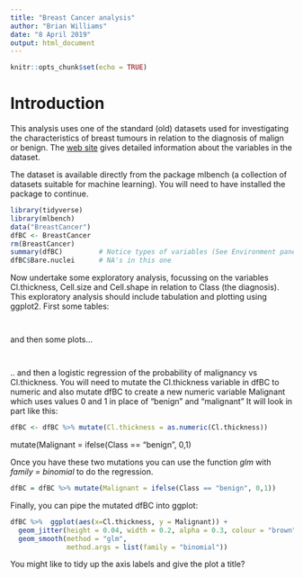 ```yaml
---
title: "Breast Cancer analysis"
author: "Brian Williams"
date: "8 April 2019"
output: html_document
---
```


```r
knitr::opts_chunk$set(echo = TRUE)
```

# Introduction

This analysis uses one of the standard (old) datasets used for investigating the characteristics of breast tumours in relation to the diagnosis of malign or benign. The [web site](http://archive.ics.uci.edu/ml/machine-learning-databases/breast-cancer-wisconsin/) gives detailed information about the variables in the dataset.
 
The dataset is available directly from the package mlbench (a collection of datasets suitable for machine learning).  You will need to have installed the package to continue.

```r
library(tidyverse)
library(mlbench)
data("BreastCancer")
dfBC <- BreastCancer
rm(BreastCancer)
summary(dfBC)         # Notice types of variables (See Environment pane)
dfBC$Bare.nuclei      # NA's in this one
```

Now undertake some exploratory analysis, focussing on the variables Cl.thickness, Cell.size and Cell.shape in relation to Class (the diagnosis).
This exploratory analysis should include tabulation and plotting using ggplot2.
First some tables:
```r

```


```r

```

and then some plots...

```r

```



```r

```

.. and then a logistic regression of the probability of malignancy vs Cl.thickness.  You will need to mutate the Cl.thickness variable in dfBC to numeric and also mutate dfBC to create a new numeric variable Malignant which uses values 0 and 1 in place of "benign" and "malignant" 
It will look in part like this:

```r
dfBC <- dfBC %>% mutate(Cl.thickness = as.numeric(Cl.thickness))
```


 mutate(Malignant = ifelse(Class == "benign", 0,1)

Once you have these two mutations you can use the function *glm*  with *family = binomial* to do the regression. 

```r
dfBC = dfBC %>% mutate(Malignant = ifelse(Class == "benign", 0,1))
```


Finally, you can pipe the mutated dfBC into ggplot: 

```r
dfBC %>%  ggplot(aes(x=Cl.thickness, y = Malignant)) +
  geom_jitter(height = 0.04, width = 0.2, alpha = 0.3, colour = "brown") +
  geom_smooth(method = "glm", 
              method.args = list(family = "binomial"))

```

You might like to tidy up the axis labels and give the plot a title?
                                    
                                